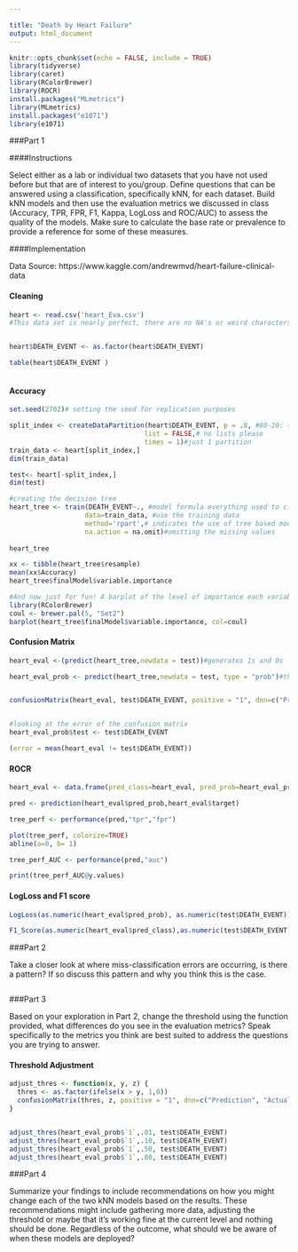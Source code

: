 ```yaml
---

title: "Death by Heart Failure"
output: html_document
---
```


```r
knitr::opts_chunk$set(echo = FALSE, include = TRUE)
library(tidyverse)
library(caret)
library(RColorBrewer)
library(ROCR)
install.packages("MLmetrics")
library(MLmetrics)
install.packages("e1071")
library(e1071)
```

###Part 1 

####Instructions

Select either as a lab or individual two datasets that you have not used before but that are of interest to you/group. Define questions that can be answered using a classification, specifically kNN, for each dataset. Build kNN models and then use the evaluation metrics we discussed in class (Accuracy, TPR, FPR, F1, Kappa, LogLoss and ROC/AUC) to assess the quality of the models. Make sure to calculate the base rate or prevalence to provide a reference for some of these measures.

####Implementation



Data Source: https://www.kaggle.com/andrewmvd/heart-failure-clinical-data




#### Cleaning
```r


heart <- read.csv('heart_Eva.csv')
#This data set is nearly perfect, there are no NA's or weird characters and every column is in a boolean format except for the country variable, which needs to be a String or character vector


heart$DEATH_EVENT <- as.factor(heart$DEATH_EVENT)

table(heart$DEATH_EVENT )



```

#### Accuracy
```r
set.seed(2702)# setting the seed for replication purposes

split_index <- createDataPartition(heart$DEATH_EVENT, p = .8, #80-20: train-test
                                  list = FALSE,# no lists please
                                  times = 1)#just 1 partition
train_data <- heart[split_index,]
dim(train_data)

test<- heart[-split_index,]
dim(test)

#creating the decision tree
heart_tree <- train(DEATH_EVENT~., #model formula everything used to classify outcome
                   data=train_data, #use the training data
                   method='rpart',# indicates the use of tree based model
                   na.action = na.omit)#omitting the missing values
                   
heart_tree

xx <- tibble(heart_tree$resample)
mean(xx$Accuracy)
heart_tree$finalModel$variable.importance

#And now just for fun! A barplot of the level of importance each variable plays
library(RColorBrewer)
coul <- brewer.pal(5, "Set2")
barplot(heart_tree$finalModel$variable.importance, col=coul)

```

#### Confusion Matrix
```r
heart_eval <-(predict(heart_tree,newdata = test))#generates 1s and 0s

heart_eval_prob <- predict(heart_tree,newdata = test, type = "prob")#this gives us the predicted prob, we will need these later for the fairness evaluation


confusionMatrix(heart_eval, test$DEATH_EVENT, positive = "1", dnn=c("Prediction", "Actual"), mode = "sens_spec")


#looking at the error of the confusion matrix
heart_eval_prob$test <- test$DEATH_EVENT

(error = mean(heart_eval != test$DEATH_EVENT))
```

#### ROCR
```r
heart_eval <- data.frame(pred_class=heart_eval, pred_prob=heart_eval_prob$`1`,target=as.numeric(test$DEATH_EVENT))

pred <- prediction(heart_eval$pred_prob,heart_eval$target)

tree_perf <- performance(pred,"tpr","fpr")

plot(tree_perf, colorize=TRUE)
abline(a=0, b= 1)

tree_perf_AUC <- performance(pred,"auc")

print(tree_perf_AUC@y.values)

```
#### LogLoss and F1 score
```r
LogLoss(as.numeric(heart_eval$pred_prob), as.numeric(test$DEATH_EVENT))

F1_Score(as.numeric(heart_eval$pred_class),as.numeric(test$DEATH_EVENT))

```

###Part 2

Take a closer look at where miss-classification errors are occurring, is there a pattern? If so discuss this pattern and why you think this is the case. 

```r

```


###Part 3

Based on your exploration in Part 2, change the threshold using the function provided, what differences do you see in the evaluation metrics? Speak specifically to the metrics you think are best suited to address the questions you are trying to answer. 

#### Threshold Adjustment
```r
adjust_thres <- function(x, y, z) {
  thres <- as.factor(ifelse(x > y, 1,0))
  confusionMatrix(thres, z, positive = "1", dnn=c("Prediction", "Actual"), mode = "everything")
}


adjust_thres(heart_eval_prob$`1`,.01, test$DEATH_EVENT)
adjust_thres(heart_eval_prob$`1`,.10, test$DEATH_EVENT)
adjust_thres(heart_eval_prob$`1`,.50, test$DEATH_EVENT)
adjust_thres(heart_eval_prob$`1`,.80, test$DEATH_EVENT)
```

###Part 4 

Summarize your findings to include recommendations on how you might change each of the two kNN models based on the results. These recommendations might include gathering more data, adjusting the threshold or maybe that it's working fine at the current level and nothing should be done. Regardless of the outcome, what should we be aware of when these models are deployed? 

```r

```

